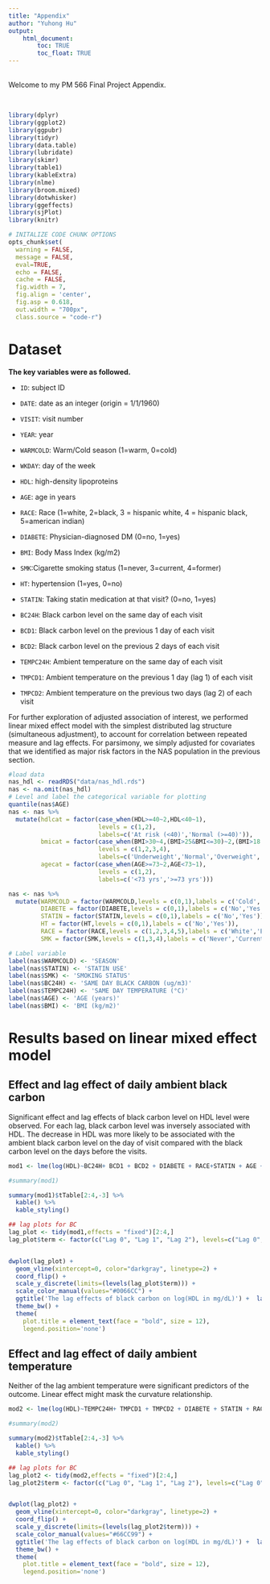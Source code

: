 ```yaml
---
title: "Appendix"
author: "Yuhong Hu"
output: 
    html_document:
        toc: TRUE
        toc_float: TRUE
---
```


<br>
Welcome to my PM 566 Final Project Appendix.

<br>

```r

library(dplyr)
library(ggplot2)
library(ggpubr)
library(tidyr)
library(data.table)
library(lubridate)
library(skimr)
library(table1)
library(kableExtra)
library(nlme)
library(broom.mixed)
library(dotwhisker)
library(ggeffects)
library(sjPlot)
library(knitr)

# INITALIZE CODE CHUNK OPTIONS
opts_chunk$set(
  warning = FALSE,
  message = FALSE,
  eval=TRUE,
  echo = FALSE,
  cache = FALSE,
  fig.width = 7, 
  fig.align = 'center',
  fig.asp = 0.618,
  out.width = "700px",
  class.source = "code-r")
```

# Dataset

**The key variables were as followed.**

- `ID`: subject ID

- `DATE`: date as an integer (origin = 1/1/1960)

- `VISIT`: visit number

- `YEAR`: year

- `WARMCOLD`: Warm/Cold season (1=warm, 0=cold)

- `WKDAY`: day of the week

- `HDL`: high-density lipoproteins

- `AGE`: age in years

- `RACE`: Race (1=white, 2=black, 3 = hispanic white, 4 = hispanic black, 5=american indian)

- `DIABETE`: Physician-diagnosed DM (0=no, 1=yes)

- `BMI`: Body Mass Index (kg/m2)

- `SMK`:Cigarette smoking status (1=never, 3=current, 4=former)

- `HT`: hypertension (1=yes, 0=no)

- `STATIN`: Taking statin medication at that visit? (0=no, 1=yes)

- `BC24H`: Black carbon level on the same day of each visit

- `BCD1`: Black carbon level on the previous 1 day of each visit

- `BCD2`: Black carbon level on the previous 2 days of each visit

- `TEMPC24H`: Ambient temperature on the same day of each visit

- `TMPCD1`: Ambient temperature on the previous 1 day (lag 1) of each visit

- `TMPCD2`: Ambient temperature on the previous two days (lag 2) of each visit

For further exploration of adjusted association of interest, we performed linear mixed effect model with the simplest distributed lag structure (simultaneous adjustment), to account for correlation between repeated measure and lag effects. For parsimony, we simply adjusted for covariates that we identified as major risk factors in the NAS population in the previous section.

```r
#load data
nas_hdl <- readRDS("data/nas_hdl.rds")
nas <- na.omit(nas_hdl)
# Level and label the categorical variable for plotting
quantile(nas$AGE)
nas <- nas %>% 
  mutate(hdlcat = factor(case_when(HDL>=40~2,HDL<40~1),
                         levels = c(1,2),
                         labels=c('At risk (<40)','Normal (>=40)')),
         bmicat = factor(case_when(BMI>30~4,(BMI>25&BMI<=30)~2,(BMI>18.5&BMI<=25)~2,BMI<=18.5~1),
                         levels = c(1,2,3,4),
                         labels=c('Underweight','Normal','Overweight','Obese')),
         agecat = factor(case_when(AGE>=73~2,AGE<73~1),
                         levels = c(1,2),
                         labels=c('<73 yrs','>=73 yrs')))

nas <- nas %>% 
  mutate(WARMCOLD = factor(WARMCOLD,levels = c(0,1),labels = c('Cold','Warm')),
         DIABETE = factor(DIABETE,levels = c(0,1),labels = c('No','Yes')),
         STATIN = factor(STATIN,levels = c(0,1),labels = c('No','Yes')),
         HT = factor(HT,levels = c(0,1),labels = c('No','Yes')),
         RACE = factor(RACE,levels = c(1,2,3,4,5),labels = c('White','Black','Hispanic White','Hispanic Black','American Indian')),
         SMK = factor(SMK,levels = c(1,3,4),labels = c('Never','Current','Former')))

# Label variable
label(nas$WARMCOLD) <- 'SEASON'
label(nas$STATIN) <- 'STATIN USE'
label(nas$SMK) <- 'SMOKING STATUS'
label(nas$BC24H) <- 'SAME DAY BLACK CARBON (ug/m3)'
label(nas$TEMPC24H) <- 'SAME DAY TEMPERATURE (°C)'
label(nas$AGE) <- 'AGE (years)'
label(nas$BMI) <- 'BMI (kg/m2)'
```

# Results based on linear mixed effect model

## Effect and lag effect of daily ambient black carbon

Significant effect and lag effects of black carbon level on HDL level were observed. For each lag, black carbon level was inversely associated with HDL. The decrease in HDL was more likely to be associated with the ambient black carbon level on the day of visit compared with the black carbon level on the days before the visits.

```r
mod1 <- lme(log(HDL)~BC24H+ BCD1 + BCD2 + DIABETE + RACE+STATIN + AGE + BMI,random = ~ 1|ID,data=nas)

#summary(mod1)

summary(mod1)$tTable[2:4,-3] %>% 
  kable() %>% 
  kable_styling()
```

```r
## lag plots for BC
lag_plot <- tidy(mod1,effects = "fixed")[2:4,]
lag_plot$term <- factor(c("Lag 0", "Lag 1", "Lag 2"), levels=c("Lag 0", "Lag 1", "Lag 2"))


dwplot(lag_plot) +  
  geom_vline(xintercept=0, color="darkgray", linetype=2) + 
  coord_flip() + 
  scale_y_discrete(limits=(levels(lag_plot$term))) + 
  scale_color_manual(values="#0066CC") +  
  ggtitle('The lag effects of black carbon on log(HDL in mg/dL)') +  labs(y = 'Black carbon', x= "Coefficient")+
  theme_bw() +
  theme(
    plot.title = element_text(face = "bold", size = 12),
    legend.position='none')
```

## Effect and lag effect of daily ambient temperature

Neither of the lag ambient temperature were significant predictors of the outcome. Linear effect might mask the curvature relationship.

```r
mod2 <- lme(log(HDL)~TEMPC24H+ TMPCD1 + TMPCD2 + DIABETE + STATIN + RACE+ AGE + BMI,random = ~ 1|ID,data=nas)

#summary(mod2)

summary(mod2)$tTable[2:4,-3] %>% 
  kable() %>% 
  kable_styling()
```


```r
## lag plots for BC
lag_plot2 <- tidy(mod2,effects = "fixed")[2:4,]
lag_plot2$term <- factor(c("Lag 0", "Lag 1", "Lag 2"), levels=c("Lag 0", "Lag 1", "Lag 2"))


dwplot(lag_plot2) +  
  geom_vline(xintercept=0, color="darkgray", linetype=2) + 
  coord_flip() + 
  scale_y_discrete(limits=(levels(lag_plot2$term))) + 
  scale_color_manual(values="#66CC99") +  
  ggtitle('The lag effects of black carbon on log(HDL in mg/dL)') +  labs(y = 'Temperature', x= "Coefficient")+
  theme_bw() +
  theme(
    plot.title = element_text(face = "bold", size = 12),
    legend.position='none')
```